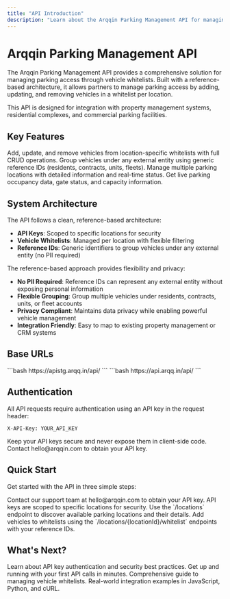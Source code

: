 ```yaml
---
title: "API Introduction"
description: "Learn about the Arqqin Parking Management API for managing vehicle whitelists and parking access control"
---
```


# Arqqin Parking Management API

The Arqqin Parking Management API provides a comprehensive solution for managing parking access through vehicle whitelists. Built with a reference-based architecture, it allows partners to manage parking access by adding, updating, and removing vehicles in a whitelist per location.

<Note>
This API is designed for integration with property management systems, residential complexes, and commercial parking facilities.
</Note>

## Key Features

<CardGroup cols={2}>
  <Card title="Vehicle Whitelist Management" icon="car">
    Add, update, and remove vehicles from location-specific whitelists with full CRUD operations.
  </Card>
  <Card title="Reference-Based Architecture" icon="link">
    Group vehicles under any external entity using generic reference IDs (residents, contracts, units, fleets).
  </Card>
  <Card title="Location Management" icon="map-pin">
    Manage multiple parking locations with detailed information and real-time status.
  </Card>
  <Card title="Real-Time Status" icon="chart-line">
    Get live parking occupancy data, gate status, and capacity information.
  </Card>
</CardGroup>

## System Architecture

The API follows a clean, reference-based architecture:

- **API Keys**: Scoped to specific locations for security
- **Vehicle Whitelists**: Managed per location with flexible filtering
- **Reference IDs**: Generic identifiers to group vehicles under any external entity (no PII required)

<Accordion title="Why Reference-Based Architecture?">
The reference-based approach provides flexibility and privacy:

- **No PII Required**: Reference IDs can represent any external entity without exposing personal information
- **Flexible Grouping**: Group multiple vehicles under residents, contracts, units, or fleet accounts
- **Privacy Compliant**: Maintains data privacy while enabling powerful vehicle management
- **Integration Friendly**: Easy to map to existing property management or CRM systems
</Accordion>

## Base URLs

<Tabs>
  <Tab title="Staging">
    ```bash
    https://apistg.arqq.in/api/
    ```
  </Tab>
  <Tab title="Production">
    ```bash
    https://api.arqq.in/api/
    ```
  </Tab>
</Tabs>

## Authentication

All API requests require authentication using an API key in the request header:

```http
X-API-Key: YOUR_API_KEY
```

<Warning>
Keep your API keys secure and never expose them in client-side code. Contact hello@arqqin.com to obtain your API key.
</Warning>

## Quick Start

Get started with the API in three simple steps:

<Steps>
  <Step title="Get Your API Key">
    Contact our support team at hello@arqqin.com to obtain your API key. API keys are scoped to specific locations for security.
  </Step>
  <Step title="Explore Locations">
    Use the `/locations` endpoint to discover available parking locations and their details.
  </Step>
  <Step title="Manage Whitelist">
    Add vehicles to whitelists using the `/locations/{locationId}/whitelist` endpoints with your reference IDs.
  </Step>
</Steps>

## What's Next?

<CardGroup cols={2}>
  <Card title="Authentication Guide" icon="key" href="/authentication">
    Learn about API key authentication and security best practices.
  </Card>
  <Card title="Quickstart Guide" icon="rocket" href="/quickstart">
    Get up and running with your first API calls in minutes.
  </Card>
  <Card title="Whitelist Management" icon="list-check" href="/guides/whitelist-management">
    Comprehensive guide to managing vehicle whitelists.
  </Card>
  <Card title="Integration Examples" icon="code" href="/guides/integration-examples">
    Real-world integration examples in JavaScript, Python, and cURL.
  </Card>
</CardGroup>
